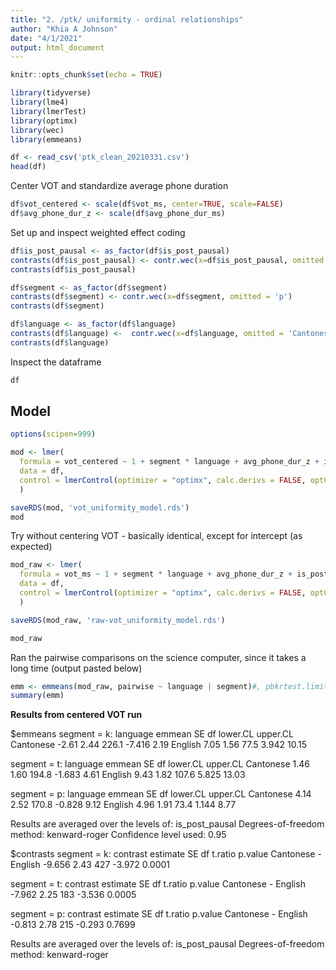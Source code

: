 ```yaml
---
title: "2. /ptk/ uniformity - ordinal relationships"
author: "Khia A Johnson"
date: "4/1/2021"
output: html_document
---
```


```r
knitr::opts_chunk$set(echo = TRUE)
```

```r
library(tidyverse)
library(lme4)
library(lmerTest)
library(optimx)
library(wec)
library(emmeans)
```

```r
df <- read_csv('ptk_clean_20210331.csv')
head(df)
```

Center VOT and standardize average phone duration
```r
df$vot_centered <- scale(df$vot_ms, center=TRUE, scale=FALSE)
df$avg_phone_dur_z <- scale(df$avg_phone_dur_ms)
```

Set up and inspect weighted effect coding
```r
df$is_post_pausal <- as_factor(df$is_post_pausal)
contrasts(df$is_post_pausal) <- contr.wec(x=df$is_post_pausal, omitted = FALSE)
contrasts(df$is_post_pausal)

df$segment <- as_factor(df$segment)
contrasts(df$segment) <- contr.wec(x=df$segment, omitted = 'p')
contrasts(df$segment)

df$language <- as_factor(df$language)
contrasts(df$language) <-  contr.wec(x=df$language, omitted = 'Cantonese')
contrasts(df$language)
```

Inspect the dataframe
```r
df
```

## Model
```r
options(scipen=999)
```

```r
mod <- lmer(
  formula = vot_centered ~ 1 + segment * language + avg_phone_dur_z + is_post_pausal + (segment * language | talker) + (1 | word),
  data = df,
  control = lmerControl(optimizer = "optimx", calc.derivs = FALSE, optCtrl = list(method = "nlminb", starttests = FALSE, kkt = FALSE))
  )

saveRDS(mod, 'vot_uniformity_model.rds')
mod
```

Try without centering VOT - basically identical, except for intercept (as expected)
```r
mod_raw <- lmer(
  formula = vot_ms ~ 1 + segment * language + avg_phone_dur_z + is_post_pausal + (segment * language | talker) + (1 | word),
  data = df,
  control = lmerControl(optimizer = "optimx", calc.derivs = FALSE, optCtrl = list(method = "nlminb", starttests = FALSE, kkt = FALSE))
  )

saveRDS(mod_raw, 'raw-vot_uniformity_model.rds')

mod_raw
```

Ran the pairwise comparisons on the science computer, since it takes a long time (output pasted below)
```r
emm <- emmeans(mod_raw, pairwise ~ language | segment)#, pbkrtest.limit = 9458)
summary(emm)
```

**Results from centered VOT run**

$emmeans
segment = k:
 language  emmean   SE    df lower.CL upper.CL
 Cantonese  -2.61 2.44 226.1   -7.416     2.19
 English     7.05 1.56  77.5    3.942    10.15

segment = t:
 language  emmean   SE    df lower.CL upper.CL
 Cantonese   1.46 1.60 194.8   -1.683     4.61
 English     9.43 1.82 107.6    5.825    13.03

segment = p:
 language  emmean   SE    df lower.CL upper.CL
 Cantonese   4.14 2.52 170.8   -0.828     9.12
 English     4.96 1.91  73.4    1.144     8.77

Results are averaged over the levels of: is_post_pausal 
Degrees-of-freedom method: kenward-roger 
Confidence level used: 0.95 

$contrasts
segment = k:
 contrast            estimate   SE  df t.ratio p.value
 Cantonese - English   -9.656 2.43 427 -3.972  0.0001 

segment = t:
 contrast            estimate   SE  df t.ratio p.value
 Cantonese - English   -7.962 2.25 183 -3.536  0.0005 

segment = p:
 contrast            estimate   SE  df t.ratio p.value
 Cantonese - English   -0.813 2.78 215 -0.293  0.7699 

Results are averaged over the levels of: is_post_pausal 
Degrees-of-freedom method: kenward-roger 


